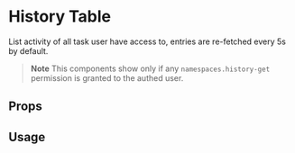 

<Meta of={HistoryTableStories} />

# History Table

List activity of all task user have access to, entries are re-fetched every 5s by default.

> **Note**
> This components show only if any `namespaces.history-get` permission is granted to the authed user.

## Props

<Controls />

## Usage

<Story of={HistoryTableStories.Basic} />